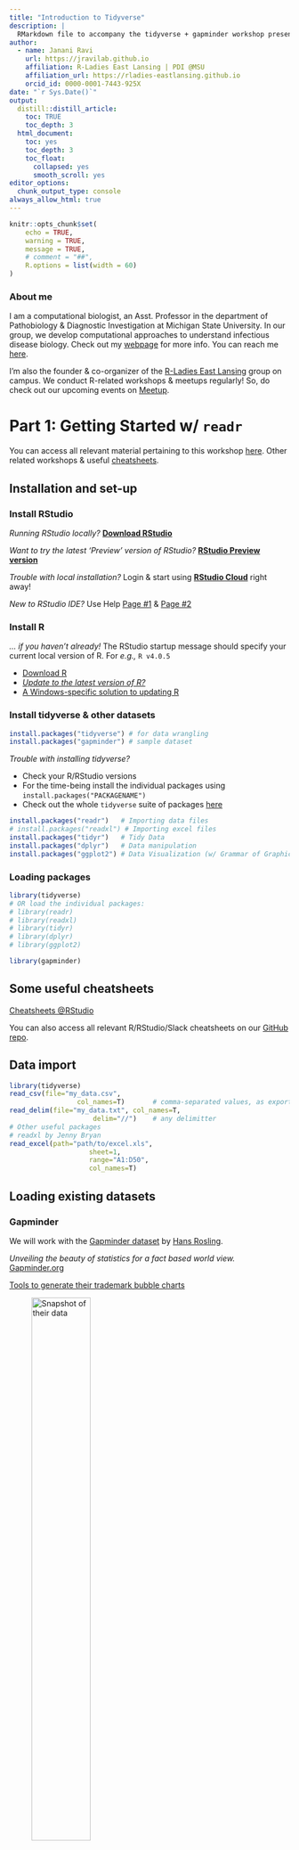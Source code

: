 ```yaml
---
title: "Introduction to Tidyverse"
description: |
  RMarkdown file to accompany the tidyverse + gapminder workshop presentation
author:
  - name: Janani Ravi
    url: https://jravilab.github.io
    affiliation: R-Ladies East Lansing | PDI @MSU
    affiliation_url: https://rladies-eastlansing.github.io
    orcid_id: 0000-0001-7443-925X
date: "`r Sys.Date()`"
output:
  distill::distill_article:
    toc: TRUE
    toc_depth: 3
  html_document:
    toc: yes
    toc_depth: 3
    toc_float:
      collapsed: yes
      smooth_scroll: yes
editor_options:
  chunk_output_type: console
always_allow_html: true
---
```


```r
knitr::opts_chunk$set(
	echo = TRUE,
	warning = TRUE,
	message = TRUE,
	# comment = "##",
	R.options = list(width = 60)
)
```

### About me
I am a computational biologist, an Asst. Professor in the department of Pathobiology & Diagnostic Investigation at Michigan State University.
In our group, we develop computational approaches to understand infectious disease biology.
Check out my [webpage](https://jravilab.github.io) for more info.
You can reach me [here](https://jravilab.github.io/#contact).

I'm also the founder & co-organizer of the [R-Ladies East Lansing](https://rladies-eastlansing.github.io) group on campus.
We conduct R-related workshops & meetups regularly!
So, do check out our upcoming events on [Meetup](https://meetup.com/rladies-eastlansing/events).

# Part 1: Getting Started w/ `readr`
You can access all relevant material pertaining to this workshop [here](https://github.com/jananiravi/tidyverse-genomics).
Other related workshops & useful [cheatsheets](http://github.com/jananiravi/cheatsheets).

## Installation and set-up
### Install RStudio
*Running RStudio locally?*
[**Download RStudio**](http://rstudio.com/download)

*Want to try the latest 'Preview' version of RStudio?*
[**RStudio Preview version**]((https://www.rstudio.com/products/rstudio/download/preview/))

*Trouble with local installation?* Login & start using [**RStudio Cloud**](https://rstudio.cloud) right away!

*New to RStudio IDE?*
Use Help [Page #1](https://www.rstudio.com/products/rstudio/#Desktop) &
[Page #2](https://www.rstudio.com/products/rstudio/features/)


### Install R
*... if you haven't already!*
The RStudio startup message should specify your current local version of R.
For _e.g.,_ `R v4.0.5`

- [Download R](https://cran.r-project.org)
- [*Update to the latest version of R?*](https://www.linkedin.com/pulse/3-methods-update-r-rstudio-windows-mac-woratana-ngarmtrakulchol)
- [A Windows-specific solution to updating R](https://www.r-statistics.com/2015/06/a-step-by-step-screenshots-tutorial-for-upgrading-r-on-windows/)

### Install tidyverse & other datasets
```r
install.packages("tidyverse") # for data wrangling
install.packages("gapminder") # sample dataset
```

*Trouble with installing tidyverse?*

- Check your R/RStudio versions
- For the time-being install the individual packages using `install.packages("PACKAGENAME")`
- Check out the whole `tidyverse` suite of packages [here](https://www.tidyverse.org/packages/)

```r
install.packages("readr")	# Importing data files
# install.packages("readxl") # Importing excel files
install.packages("tidyr")	# Tidy Data
install.packages("dplyr")	# Data manipulation
install.packages("ggplot2")	# Data Visualization (w/ Grammar of Graphics)
```

### Loading packages
```r
library(tidyverse)
# OR load the individual packages:
# library(readr)
# library(readxl)
# library(tidyr)
# library(dplyr)
# library(ggplot2)

library(gapminder)
```

## Some useful cheatsheets
[Cheatsheets \@RStudio](https://www.rstudio.com/resources/cheatsheets/)

You can also access all relevant R/RStudio/Slack cheatsheets on our [GitHub repo](https://github.com/jananiravi/cheatsheets).


## Data import
```r
library(tidyverse)
read_csv(file="my_data.csv",
				 col_names=T)		# comma-separated values, as exported from excel/spreadsheets
read_delim(file="my_data.txt", col_names=T,
					 delim="//")	# any delimitter
# Other useful packages
# readxl by Jenny Bryan
read_excel(path="path/to/excel.xls",
					sheet=1,
					range="A1:D50",
					col_names=T)
```

## Loading existing datasets
### Gapminder
We will work with the [Gapminder dataset](https://www.gapminder.org/data/) by [Hans Rosling](https://www.ted.com/playlists/474/the_best_hans_rosling_talks_yo).

*Unveiling the beauty of statistics for a fact based world view.*
[Gapminder.org](https://www.gapminder.org/)

[Tools to generate their trademark bubble charts](https://www.gapminder.org/tools/#$chart-type=bubbles)

![Snapshot of their data](https://s3-eu-west-1.amazonaws.com/static.gapminder.org/GapminderMedia/wp-uploads/20161007154225/countries_health_wealth_2016_v71.png){width=50%}

## Knowing your data

```r
# gapminder::gapminder
str(gapminder)		# Structure of the dataframe
gapminder 			# Data is in a cleaend up 'tibble' format by default
head(gapminder)		# Shows the top few observations (rows) of your data frame
glimpse(gapminder)	# Info-dense summary of the data
View(gapminder)		# View data in a visual GUI-based spreadsheet-like format
```
### Running the code bit step-wise
```r
library(tidyverse)
library(gapminder)
str(gapminder)		# Structure of the dataframe
gapminder 			# Data is in a cleaend up 'tibble' format by default
head(gapminder)		# Shows the top few observations (rows) of your data frame
glimpse(gapminder)	# Info-dense summary of the data
View(gapminder)		# View data in a visual GUI-based spreadsheet-like format
```

```r
library(knitr)
kable(head(gapminder))
```

```r
library(rmarkdown)
paged_table(gapminder)
```

***
# Part 2: Reshaping data with tidyr
```r
# gather()	# Gather COLUMNS -> ROWS
# spread()	# Spread ROWS -> COLUMNS
pivot_longer()  # wide -> long
pivot_wider()   # long -> wide
separate()	    # Separate 1 COLUMN -> many COLUMNS
unite()		      # Unite several COLUMNS -> 1 COLUMN
```

## Data preparation

```r
# We'll use the R built-in USArrests data set (datasets package). We start by subsetting a small dataset
my_data <- USArrests[c(1, 10, 20, 30), ]
my_data
# Row names are states, so let's use the function bind_cols() to add a column named "state" in the data. This will make the data tidy and the analysis easier.
my_data <- bind_cols(state = rownames(my_data),
                     my_data)
my_data
```


## Gather
**Gather columns into key-value pairs. Wide -> Long**

```r
# Gather all columns except the column state
my_data2 <- gather(my_data,
                   key = "arrest_attribute",
                   value = "arrest_estimate",
                   -state)
my_data2
# Gather only Murder and Assault columns
my_data2 <- gather(my_data,
                   key = "arrest_attribute",
                   value = "arrest_estimate",
                   Murder, Assault)
my_data2
```

## Spread
**Spread a key-value pair across multiple columns: Long -> Wide**

```r
# Spread "my_data2" to turn back to the original data:
my_data3 <- spread(my_data2, 
                   key = "arrest_attribute",
                   value = "arrest_estimate"
)
my_data3
```

## Unite
**Unite multiple columns into one**

```r
# The R code below uses the data set "my_data" and unites the columns Murder and Assault
my_data4 <- unite(my_data,
                  col = "Murder_Assault",
                  Murder, Assault,
                  sep = "_")
my_data4

```

## Separate
**Separate one column into multiple columns**

```r
separate(my_data4,
         col = "Murder_Assault",
         into = c("Murder", "Assault"),
         sep = "_")

```

***
# Part 3: Data wranging with dplyr
```r
filter()	# PICK observations by their values | ROWS
select()	# PICK variables by their names | COLUMNS
mutate()	# CREATE new variables w/ functions of existing variables | COLUMNS
transmute()	# COMPUTE 1 or more COLUMNS but drop original columns
arrange()	# REORDER the ROWS
summarize()	# COLLAPSE many values to a single SUMMARY
group_by()	# GROUP data into rows with the same value of variable (COLUMN)
```

## Filter
**Return rows with matching conditions**

```r
head(gapminder)	# Snapshot of the dataframe
# Now, filter by year and look at only the data from the year 1962
filter(gapminder, year==1962)

# Can be rewritten using "Piping" %>%
gapminder %>%	# Pipe ('then') operator to serially connect operations
	filter(year==1962)
# Filter for China in 2002
gapminder %>%
	filter(year==2002,
				 country=="China")
```

## Select
**Select/rename variables by name**

```r
gapminder %>%
	select(year, country, lifeExp)
```

## Arrange
**Arrange rows by variables**

```r
head(gapminder)	# Snapshot of the dataframe
# Arrange/Sort by Life Expectancy
arrange(gapminder, lifeExp)	# ascending order
arrange(gapminder, -lifeExp)	# descending order

# Want to rewrite using piping?
gapminder %>%	# Pipe ('then') operator to serially connect operations
	arrange(lifeExp)

# Combining two verbs
gapminder %>%
	filter(year==2007) %>%
	arrange(desc(gdpPercap))
```

## Mutate
**Mutate: Adds new variables; keeps existing variables**
**Transmute: Adds new variables; drops existing variables**

```r
# library(tidyverse)
# library(gapminder)
# Changing existing variables
gapminder %>%
	mutate(pop=pop/1000000)

# Use mutate to change lifeExp to be in months
gapminder %>%
	mutate(lifeExp = lifeExp * 12)

# Adding new variables
gapminder %>%
	mutate(grossgdp = pop * gdpPercap)

# Combing 3 verbs
gapminder %>%
	mutate(grossgdp = pop * gdpPercap) %>%
	filter(year==2007) %>%
	arrange(desc(grossgdp))
```


## Group_by & Summarize
**Summarize: Reduces multiple values down to a single value**
**Group by one or more variables**

```r
# Finding mean life exp across all years all continents
gapminder %>%
	summarize(meanLifeExp = mean(lifeExp))

# Summarize to find the median life expectancy
gapminder %>%
	summarize(medianLifeExp = median(lifeExp))

# Avg life Exp and total pop in 2007
gapminder %>%
	filter(year==2007) %>%
	summarize(meanLifeExp = mean(lifeExp),
            totalPop = sum(as.numeric(pop)))

# Filter for 1957 then summarize the median life expectancy
gapminder %>%
	filter(year==1957) %>%
	summarize(medianLifeExp = median(lifeExp))

# Avg life Exp and total pop in each year
gapminder %>%
	group_by(year) %>%
	summarize(meanLifeExp = mean(lifeExp),
            totalPop =  sum(as.numeric(pop)))

# Avg life Exp and total pop in each year and contient
gapminder %>%
	group_by(year,continent) %>% 
	summarize(meanLifeExp = mean(lifeExp),
            totalPop = sum(as.numeric(pop)))

```

***
# Part 4: Visualizing tidy data with ggplot
## Recap of ggplot2
**Creating a plot w/ Grammar of Graphics**

```r
# Add the size aesthetic to represent a country's gdpPercap
gapminder_1952 <- gapminder %>%
	filter(year==1952)

ggplot(gapminder_1952,
       aes(x = pop, y = lifeExp,
           color = continent, size = gdpPercap)) +
	geom_point() +
	scale_x_log10()

# Instead of showing all categorical variables in one plot , we can have 5 different plots in one plot using faceting
gapminder_2007 <- gapminder %>%
	filter(year==2007)

ggplot(data=gapminder_2007,
       aes(x=gdpPercap,y=lifeExp)) +
	geom_point() + 
	scale_x_log10() + 
	facet_wrap(~continent)

# Scatter plot comparing gdpPercap and lifeExp, with color representing continent
# and size representing population, faceted by year
ggplot(data=gapminder,
       aes(x=gdpPercap,y=lifeExp,
           color=continent, size = pop)) +
	geom_point() + 
	scale_x_log10() + 
	facet_wrap(~year)


by_year <- gapminder %>%
	group_by(year) %>% 
	summarize(meanLifeExp = mean(lifeExp),
            totalPop = sum(as.numeric(pop)))

by_year_continent <- gapminder %>%
	group_by(year,continent) %>% 
	summarize(meanLifeExp = mean(lifeExp),
            totalPop =sum(as.numeric(pop)))

# Visualizing population over time
ggplot(data=by_year,
       aes(x=year,y=totalPop)) +
	geom_point()

# Visualizing population over time,starting at zero, for each continent
ggplot(data=by_year_continent,
       aes(x=year,y=totalPop,color=continent)) +
	geom_point() +
	expand_limits(y=0)

```


## gganimate
**gganimate: A Grammar of Animated Graphics**

```r
library(tidyverse)
library(gapminder)
static_plot <- ggplot(gapminder,
                     aes(gdpPercap, lifeExp,
                         size = pop, colour = country)) +
	geom_point(alpha = 0.7, show.legend = FALSE) +
	scale_colour_manual(values = country_colors) +
	scale_size(range = c(2, 12)) +
	scale_x_log10() + theme_minimal() +
	facet_wrap(~continent)
static_plot
```

```r
library(gganimate)
animated_plot <- ggplot(gapminder,
                        aes(gdpPercap, lifeExp,
                            size = pop, colour = country)) +
	geom_point(alpha = 0.7, show.legend = FALSE) +
	scale_colour_manual(values = country_colors) +
	scale_size(range = c(2, 12)) +
	scale_x_log10() + theme_minimal() +
	facet_wrap(~continent) +
	# Here comes the gganimate specific bits
	labs(title = 'Year: {frame_time}', # labels
       x = 'GDP per capita', y = 'life expectancy') +
	transition_time(year) + # the dynamic variable
	ease_aes('linear')
animated_plot
```

***
# Part 5: Export & Wrap-up
## Saving your plots
### ggsave
**Save a ggplot (or other grid object) with sensible defaults**

```r
library(tidyverse)
# Save your file name
plot1 <- "my_plot1.tiff"

# Save your absolute/relative path
my_full_path <- paste(c("~/GitHub",
                        "/workshop-tidyverse"), sep="/")

# To save as a tab-delimited text file ...
ggsave(filename=plot1,
       plot=static_plot,
       device="tiff",
       path=my_full_path,
       dpi=600)

```

## Saving your data files
### write_delim
**Write a data frame to a delimited file**

```r
library(tidyverse)
# Save your file name
filename <- "my_new_data.txt"

# Save your absolute/relative path
my_full_path <- paste(c("~/GitHub",
                        "/workshop-tidyverse"), sep="/")

# To save as a tab-delimited text file ...
write_tsv(x=my_newly_formatted_data, # your final reformatted dataset
          path=paste(my_full_path, filename, "/"), # Absolute path recommended.
          # However, you can directly use 'filename' here
          # if you are saving the file in the same directory
          # as your code.
          col_names=T) # if you want the column names to be
# saved in the first row, recommended

# Alternatively, you could save it as a comma-separated text file
write_csv(x=my_newly_formatted_data,
          path=my_path,
          col_names=T)
# Or save it with any other delimiter
# choose wisely, pick a delim that's not part of your dataframe
write_delim(x=my_newly_formatted_data,
            path=my_path,
            col_names=T,
            delim="---")
```

## *What you learnt today!*

::: l-body-outset
| Option      | Description                                        |
|-------------|----------------------------------------------------|
| **Part 1: Getting Started**                                      |
| `install.packages`| Download and install packages from CRAN-like repositories or from local files |
| `library`   | Library and require load and attach add-on packages|
| **tidyverse > readr/readxl**                                     |
| `read_delim`| Read a delimited file (incl csv, tsv) into a tibble|
| `read_csv`  | read_csv() and read_tsv() are special cases of the general read_delim()|
| `read_excel`| Read xls and xlsx files                            |
| **Data snapshot**                                                |
| `str`       | Compactly Display the Structure of an Arbitrary R Object|
| `head`      | Return the First or Last Part of an Object         |
| `glimpse`   | Get a glimpse of your data                         |
| `View`      | Invoke a Data Viewer                               |
| `kable`     | Create tables in LaTeX, HTML, Markdown and reStructuredText|
| `paged_table`| Create a table in HTML with support for paging rows and columns|
| **Part 2: tidyverse > tidyr**                                   |
| `pivot_longer`    | Gather Columns Into Key-Value Pairs (COLS -> ROWS) |
| `pivot_wider`    | Spread a key-value pair across multiple columns    |
| `separate`  | Separate one column into multiple column           |
| `unite`     | Unite multiple columns into one                    |
| **Part 3: tidyverse > dplyr**                                       |
| `filter`    | Return rows with matching conditions               |
| `select`    | Select/rename variables by name                    |
| `mutate`    | Add new variables                                  |
| `transmute` | Adds new variables; drops existing variables       |
| `arrange`   | Arrange rows by variables                          |
| `summarise` | Reduces multiple values down to a single value     |
| `group_by`  | Group by one or more variables                     |
| `join`      | Join two tbls together: `left_join`, `right_join`, `inner_join`|
| `bind`      | Efficiently bind multiple data frames by row and column: `bind_rows`, `bind_cols`|
| `setops`    | Set operations: `intersect`, `union`, `setdiff`, `setequal`|
| **Part 4: tidyverse > ggplot**                                   |
| `ggplot`    | Create a new ggplot                                |
| `gganimate` | gganimate: A Grammar of Animated Graphics          |
| **Part 5: Export & Wrap-up**                                     |
| **tidyverse > readr**                                            |
| `ggsave`    | Save a ggplot (or other grid object) with sensible defaults|
| `write_delim`| Write a data frame to a delimited file            |
| `write_tsv` | write_delim customized for tab-separated values    |
| `write_csv` | write_delim customized for comma-separated values  |
:::

***

***

## Credits
[Arjun Krishnan](https://thekrishnanlab.org) and [I](https://jravilab.github.io) co-developed the content for this workshop.

### Acknowledgements
- [Krishnan Lab](https://thekrishnanlab.org)
- [R-Ladies East Lansing](https://rladies-eastlansing.github.io), including Kayla Johnson, Nafiseh Haghtalab, Veronica Frans, Cara Feldscher
- [R-Ladies Chennai](https://meetup.com/rladies-chennai) | [R-Ladies Bangalore](https://meetup.com/rladies-bangalore) | [R-Ladies Tunis](https://meetup.com/rladies-tunis)

### Contact
- Webpage: <https://jravilab.github.io> | <https://thekrishnanlab.org>
- Email: <janani@msu.edu> | <arjun@msu.edu>
- Twitter: [\@janani137](https://twitter.com/janani137) | [\@compbiologist](https://twitter.com/compbiologist)
- GitHub: [\@jananiravi](https://github.com/jananiravi) | [\@arjunkrish](https://github.com/arjunkrish)

## Additional resources {#refs}
- You can access all relevant material pertaining to this workshop [here](https://github.com/jananiravi/tidyverse-genomics).
- Other related [RLEL workshops](http://github.com/rladies-eastlansing/meetup-presentations) & useful [cheatsheets](http://github.com/jananiravi/cheatsheets).

### Some awesome open-source books
- Hands-On Programming with R: Grolemund #HOPR https://rstudio-education.github.io/hopr/
- R for Data Science: Wickham & Grolemund #R4DS https://r4ds.had.co.nz
- R Programming for Data Science: Peng https://leanpub.com/rprogramming
- Learning Statistics with R: Navarro https://learningstatisticswithr.com/book

### Other helpful links
- #TidyTuesday challenges | On [GitHub](https://github.com/rfordatascience/tidytuesday), [Twitter](https://twitter.com/search?q=%23TidyTuesday&src=typeahead_click).
- gganimate: [thomasp85/gganimate](https://github.com/thomasp85/gganimate)
- tidyexplain: [gadenbuie/tidyexplain](https://github.com/gadenbuie/tidyexplain)
- Pipes (%>%): <datacamp.com/community/tutorials/pipe-r-tutorial>
- Distill (theme for RMarkdown): https://rstudio.github.io/distill/
- Google & [StackOverflow](https://stackoverflow.com/) are your best friends!